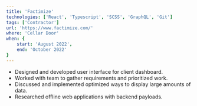 ```yaml
---
title: 'Factimize'
technologies: ['React', 'Typescript', 'SCSS', 'GraphQL', 'Git']
tags: ['Contractor']
url: 'https://www.factimize.com/'
where: 'Cellar Door'
when: {
    start: 'August 2022',
    end: 'October 2022'
}
---
```


- Designed and developed user interface for client dashboard.
- Worked with team to gather requirements and prioritized work.
- Discussed and implemented optimized ways to display large amounts of data.
- Researched offline web applications with backend payloads.

